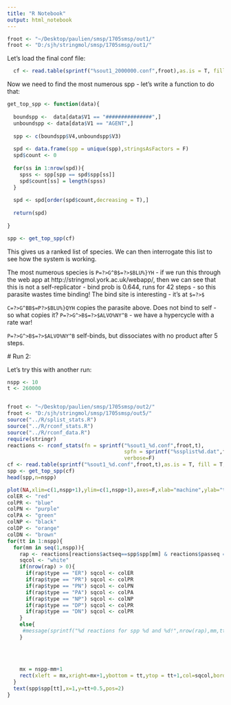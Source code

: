 ```yaml
---
title: "R Notebook"
output: html_notebook
---
```



```r
froot <- "~/Desktop/paulien/smsp/1705smsp/out1/"
froot <- "D:/sjh/stringmol/smsp/1705smsp/out1/"
```


Let's load the final conf file: 

```r

  cf <- read.table(sprintf("%sout1_2000000.conf",froot),as.is = T, fill = T, sep=" ",comment.char="",stringsAsFactors = F)
```

Now we need to find the most numerous spp - let's write a function to do that: 

```r
get_top_spp <- function(data){
  
  boundspp <-  data[data$V1 == "###############",]
  unboundspp <- data[data$V1 == "AGENT",]
  
  spp <- c(boundspp$V4,unboundspp$V3)
  
  spd <- data.frame(spp = unique(spp),stringsAsFactors = F)
  spd$count <- 0
  
  for(ss in 1:nrow(spd)){
    spss <- spp[spp == spd$spp[ss]]
    spd$count[ss] = length(spss)
  }
  
  spd <- spd[order(spd$count,decreasing = T),]
  
  return(spd)
  
}

spp <- get_top_spp(cf)

```

This gives us a ranked list of species. We can then interrogate this list to see how the system is working.

The most numerous species is `P=?>G^B$=?>$BLU%}YH` - if we run this through the web app at http://stringmol.york.ac.uk/webapp/, then we can see that this is not a self-replicator - bind prob is 0.644, runs for 42 steps - so this parasite wastes time binding! The bind site is interesting - it's at `$=?>$`

 `C=?>G^BB$=P?>$BLU%}QYH` copies the parasite above. Does not bind to self - so what copies it? `P=?>G^>B$=?>$ALVO%NY^B` - we have a hypercycle with a rate war!
 
 `P=?>G^>B$=?>$ALVO%NY^B` self-binds, but dissociates with no product after 5 steps. 
 
 
 # Run 2: 
 
 Let's try this with another run: 
 

```r

nspp <- 10
t <- 260000


froot <- "~/Desktop/paulien/smsp/1705smsp/out2/"
froot <- "D:/sjh/stringmol/smsp/1705smsp/out5/"
source("../R/splist_stats.R")
source("../R/rconf_stats.R")
source("../R/rconf_data.R")
require(stringr)
reactions <- rconf_stats(fn = sprintf("%sout1_%d.conf",froot,t), 
                                      spfn = sprintf("%ssplist%d.dat",froot,t),
                                      verbose=F)
cf <- read.table(sprintf("%sout1_%d.conf",froot,t),as.is = T, fill = T, sep=" ",comment.char="",stringsAsFactors = F)
spp <- get_top_spp(cf)
head(spp,n=nspp)

plot(NA,xlim=c(1,nspp+1),ylim=c(1,nspp+1),axes=F,xlab="machine",ylab="template",asp = 1)
colER <- "red"
colPR <- "blue"
colPN <- "purple"
colPA <- "green"
colNP <- "black"
colDP <- "orange"
colDN <- "brown"
for(tt in 1:nspp){
  for(mm in seq(1,nspp)){
    rap <- reactions[reactions$actseq==spp$spp[mm] & reactions$passeq == spp$spp[tt],]
    sqcol <- "white"
    if(nrow(rap) > 0){
      if(rap$type == "ER") sqcol <- colER
      if(rap$type == "PR") sqcol <- colPR
      if(rap$type == "PN") sqcol <- colPN
      if(rap$type == "PA") sqcol <- colPA
      if(rap$type == "NP") sqcol <- colNP
      if(rap$type == "DP") sqcol <- colPR
      if(rap$type == "DN") sqcol <- colPR
    }
    else{
     #message(sprintf("%d reactions for spp %d and %d!",nrow(rap),mm,tt))
    }
    
    
    
    
    mx = nspp-mm+1
    rect(xleft = mx,xright=mx+1,ybottom = tt,ytop = tt+1,col=sqcol,border = "black" )
  }           
  text(spp$spp[tt],x=1,y=tt+0.5,pos=2)
}
```
 
 









